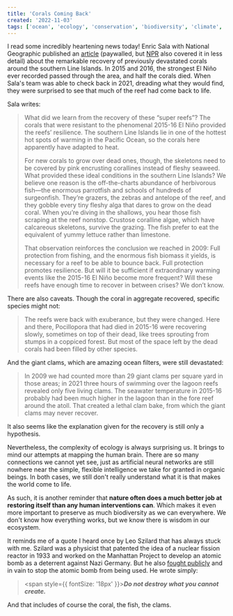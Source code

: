 ```yaml
---
title: 'Corals Coming Back'
created: '2022-11-03'
tags: ['ocean', 'ecology', 'conservation', 'biodiversity', 'climate', 'good news']
---
```


I read some incredibly heartening news today! Enric Sala with National Geographic published an 
<a href="https://www.nationalgeographic.com/magazine/article/once-devastated-these-pacific-reefs-have-seen-an-amazing-rebirth-feature">article</a> 
(paywalled, but <a href="https://www.npr.org/2022/11/02/1132950728/coral-reef-resurrected-climate-change-bleaching-protection-nat-geo">NPR</a> also covered it in less detail)
about the remarkable recovery of previously devastated corals around the southern Line Islands. 
In 2015 and 2016, the strongest El Niño ever recorded passed through the area, and half the corals died.
When Sala's team was able to check back in 2021, dreading what they would find, they were surprised to 
see that much of the reef had come back to life. 

Sala writes: 
> What did we learn from the recovery of these “super reefs”? The corals that were resistant to the phenomenal 2015-16 El Niño provided the reefs’ resilience. 
> The southern Line Islands lie in one of the hottest hot spots of warming in the Pacific Ocean, so the corals here apparently have adapted to heat.
> <p></p>
> For new corals to grow over dead ones, though, the skeletons need to be covered by pink encrusting corallines instead of fleshy seaweed. 
> What provided these ideal conditions in the southern Line Islands? We believe one reason is the off-the-charts abundance of herbivorous fish—the enormous parrotfish 
> and schools of hundreds of surgeonfish. They’re grazers, the zebras and antelope of the reef, and they gobble every tiny fleshy alga that dares to grow on the dead coral.
> When you’re diving in the shallows, you hear those fish scraping at the reef nonstop. Crustose coralline algae, which have calcareous skeletons, survive the grazing. 
> The fish prefer to eat the equivalent of yummy lettuce rather than limestone.
> <p></p>
> That observation reinforces the conclusion we reached in 2009: Full protection from fishing, and the enormous fish biomass it yields, is necessary for a reef 
> to be able to bounce back. Full protection promotes resilience. But will it be sufficient if extraordinary warming events like the 2015-16 El Niño become more frequent? 
> Will these reefs have enough time to recover in between crises? We don’t know.

There are also caveats. Though the coral in aggregate recovered, specific species might not:
> The reefs were back with exuberance, but they were changed. Here and there, Pocillopora that had died in 2015-16 were recovering slowly, sometimes on top of their dead, 
> like trees sprouting from stumps in a coppiced forest. But most of the space left by the dead corals had been filled by other species.

And the giant clams, which are amazing ocean filters, were still devastated:
> In 2009 we had counted more than 29 giant clams per square yard in those areas; in 2021 three hours of swimming over the lagoon reefs revealed only five living clams. 
> The seawater temperature in 2015-16 probably had been much higher in the lagoon than in the fore reef around the atoll. That created a lethal clam bake, 
> from which the giant clams may never recover.

It also seems like the explanation given for the recovery is still only a hypothesis.

Nevertheless, the complexity of ecology is always surprising us.
It brings to mind our attempts at mapping the human brain. 
There are so many connections we cannot yet see,
just as artificial neural networks are still nowhere near the simple, 
flexible intelligence we take for granted in organic beings. 
In both cases, we still don't really understand what it is that makes
the world come to life.

As such, it is another reminder 
that <b>nature often does a much better job at restoring itself than any human interventions can</b>. Which makes it even more important 
to preserve as much biodiversity as we can everywhere. We don't know how everything works, but we know there is wisdom in our ecosystem. 

It reminds me of a quote I heard once by Leo Szilard that has always stuck with me. Szilard was a physicist that patented
the idea of a nuclear fission reactor in 1933 and worked on the Manhattan Project to develop an atomic bomb as a deterrent against Nazi Germany. 
But he also <a href="https://www.atomicheritage.org/history/leo-szilards-fight-stop-bomb">fought publicly</a> and in vain to stop the atomic bomb from being used. 
He wrote simply: 

> <span style={{ fontSize: '18px' }}><b><i>Do not destroy what you cannot create.</i></b></span>

And that includes of course the coral, the fish, the clams.